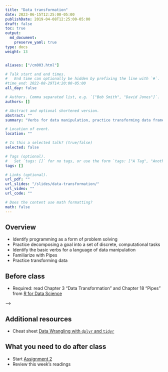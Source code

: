 ```yaml
---
title: "Data transformation"
date: 2023-06-15T12:25:00-05:00
publishDate: 2019-04-08T12:25:00-05:00
draft: false
toc: true
output:
  md_document:
    preserve_yaml: true
type: docs
weight: 13


aliases: ["/cm003.html"]

# Talk start and end times.
#   End time can optionally be hidden by prefixing the line with `#`.
#time_end: 2022-08-29T14:20:00-05:00
all_day: false

# Authors. Comma separated list, e.g. `["Bob Smith", "David Jones"]`.
authors: []

# Abstract and optional shortened version.
abstract: ""
summary: "Verbs for data manipulation, practice transforming data frames using dplyr, and intro to pipes."

# Location of event.
location: ""

# Is this a selected talk? (true/false)
selected: false

# Tags (optional).
#   Set `tags: []` for no tags, or use the form `tags: ["A Tag", "Another Tag"]` for one or more tags.
tags: []

# Links (optional).
url_pdf: ""
url_slides: "/slides/data-transformation/"
url_video: ""
url_code: ""

# Does the content use math formatting?
math: false
---
```




## Overview

* Identify  programming as a form of problem solving
* Practice decomposing a goal into a set of discrete, computational tasks
* Identify the basic verbs for a language of data manipulation
* Familiarize with Pipes
* Practice transforming data


## Before class

* Required: read Chapter 3 "Data Transformation" and Chapter 18 "Pipes" from [R for Data Science](https://r4ds.hadley.nz/)


<!-- ## Class materials -->

<!-- * [Computer programming as a form of problem solving](/notes/problem-solving/) -->
<!-- * [`dplyr` in brief](/notes/dplyr/) -->
<!-- * [Practice transforming college education data](/notes/transform-college/) -->

<!-- <!-- -->
<!-- * see also: [Pipes in R](/notes/pipes/) taken from "Functions" lecture of Oct 25 -->
<!-- --> -->


## Additional resources

* Cheat sheet [Data Wrangling with `dplyr` and `tidyr`](https://www.rstudio.com/wp-content/uploads/2015/02/data-wrangling-cheatsheet.pdf)


## What you need to do after class

* Start [Assignment 2](assignments/explore-data/)
* Review this week's readings

<!--
* Complete your peer evaluations for homework 01. Review the following:
    * [General Homework Rubric](/faq/homework-evaluations/)
    * [Performing peer review](/faq/peer-evaluations/)
    * To find which peers you will evaluate:
        * Navigate to the [course organization page on GitHub](https://github.coecis.cornell.edu/cis-fa22)
        * Find the `hw01` repos you can see that are not your own repo
        * Open the repos and find the pull request. You can then initiate a [code review](https://github.com/features/code-review) to leave detailed feedback.
-->
